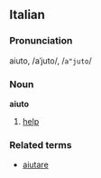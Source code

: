 ==Italian==
===Pronunciation===
aiuto, /aˈjuto/, /<tt>a"juto</tt>/
===Noun===
'''aiuto'''

# [[help]]

===Related terms===
*[[aiutare]]